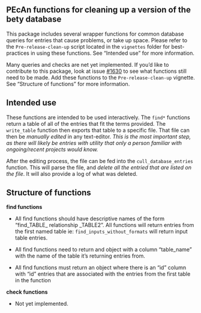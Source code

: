 ## PEcAn functions for cleaning up a version of the bety database

This package includes several wrapper functions for common database queries for entries that cause problems, or take up space. Please refer to the `Pre-release-clean-up` script located in the `vignettes` folder for best-practices in using these functions. See "Intended use" for more information. 


Many queries and checks are net yet implemented. If you'd like to contribute to this package, look at issue [#1630](https://github.com/PecanProject/pecan/issues/1630) to see what functions still need to be made. Add these functions to the `Pre-release-clean-up` vignette. See "Structure of functions" for more information. 


## Intended use

These functions are intended to be used interactively. The `find*` functions return a table of all of the entries that fit the terms provided. The `write_table` function then exports that table to a specific file. That file can then be *manually edited* in any text-editor. *This is the most important step, as there will likely be entries with utility that only a person familiar with ongoing/recent projects would know.*

After the editing process, the file can be fed into the `cull_database_entries` function. This will parse the file, and *delete all the entried that are listed on the file*. It will also provide a log of what was deleted.  


## Structure of functions

**find functions**

  - All find functions should have descriptive names of the form "find_TABLE_ relationship _TABLE2". All functions will return entries from the first named table ie: `find_inputs_without_formats` will return input table entries. 
  
  - All find functions need to return and object with a column "table_name" with the name of the table it's returning entries from. 
  
  - All find functions must return an object where there is an "id" column with "id" entries that are associated with the entries from the first table in the function
  
  
**check functions**

  - Not yet implemented. 





